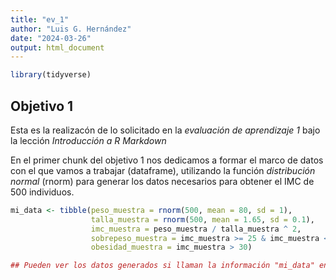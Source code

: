 ```yaml
---
title: "ev_1"
author: "Luis G. Hernández"
date: "2024-03-26"
output: html_document
---
```


```r
library(tidyverse)
```

## Objetivo 1

Esta es la realizacón de lo solicitado en la *evaluación de aprendizaje 1* bajo la lección *_Introducción a R Markdown_*

En el primer chunk del objetivo 1 nos dedicamos a formar el marco de datos con el que vamos a trabajar (dataframe), utilizando la función _distribución normal_ (rnorm) para generar los datos necesarios para obtener el IMC de 500 individuos.

```r

mi_data <- tibble(peso_muestra = rnorm(500, mean = 80, sd = 1),
                  talla_muestra = rnorm(500, mean = 1.65, sd = 0.1),
                  imc_muestra = peso_muestra / talla_muestra ^ 2,
                  sobrepeso_muestra = imc_muestra >= 25 & imc_muestra < 30,
                  obesidad_muestra = imc_muestra > 30)

## Pueden ver los datos generados si llaman la información "mi_data" en la consola, o pueden "imprimir" todos los datos si utilizan el comando print(mi_data, n = 500).

```

